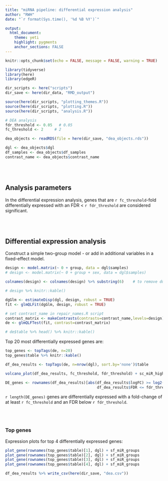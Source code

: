 ```yaml
---
title: "miRNA pipeline: differential expression analysis"
author: "RWH"
date: "`r format(Sys.time(), '%d %B %Y')`"

output: 
  html_document:
    theme: yeti 
    highlight: pygments 
    anchor_sections: FALSE
---
```


```r

knitr::opts_chunk$set(echo = FALSE, message = FALSE, warning = TRUE) 

library(tidyverse)
library(here)
library(edgeR)

dir_scripts <- here("scripts")
dir_save <- here(dir_data, "RMD_output")

source(here(dir_scripts, "plotting_themes.R"))
source(here(dir_scripts, "plotting.R"))
source(here(dir_scripts, "analysis.R"))

```

```r

# DEA analysis
fdr_threshold <- 0.05   # 0.05
fc_threshold <- 2     # 2

```

```r

dea_objects <- readRDS(file = here(dir_save, "dea_objects.rds"))

dgl <- dea_objects$dgl
df_samples <- dea_objects$df_samples
contrast_name <- dea_objects$contrast_name

```


<br>
<br>

## Analysis parameters  

In the differential expression analysis, genes that are `r fc_threshold`-fold differentially expressed with an FDR < `r fdr_threshold` are considered significant.  

<br>
<br>


## Differential expression analysis

Construct a simple two-group model - or add in additional variables in a fixed-effect model.  

```r

design <- model.matrix(~ 0 + group, data = dgl$samples)
# design <- model.matrix(~ 0 + group + sex, data = dgl$samples)

colnames(design) <- colnames(design) %>% substring(6)    # to remove duplicated 'group' prefix

# design %>% knitr::kable()

```


```r

dgGlm <- estimateDisp(dgl, design, robust = TRUE)
fit <- glmQLFit(dgGlm, design, robust = TRUE)

# set contrast_name in repair_names.R script
contrast_matrix <- makeContrasts(contrasts=contrast_name,levels=design)
de <- glmQLFTest(fit, contrast=contrast_matrix)

# de$table %>% head() %>% knitr::kable()

```


Top 20 most differentially expressed genes are:  

```r

top_genes <- topTags(de, n=20)
top_genes$table %>% knitr::kable()

df_dea_results <- topTags(de, n=nrow(dgl), sort.by='none')$table

```


```r

volcano_plot(df_dea_results, fc_threshold, fdr_threshold) + sc_miR_highlights

DE_genes <- rownames(df_dea_results)[abs(df_dea_results$logFC) >= log2(fc_threshold) &
                                         df_dea_results$FDR <= fdr_threshold ] 

```

`r length(DE_genes)` genes are differentially expressed with a fold-change of at least `r fc_threshold` and an FDR below `r fdr_threshold`.  


<br>
<br>

### Top genes

Expression plots for top 4 differentially expressed genes:  

```r

plot_gene(rownames(top_genes$table)[1], dgl) + sf_miR_groups
plot_gene(rownames(top_genes$table)[2], dgl) + sf_miR_groups
plot_gene(rownames(top_genes$table)[3], dgl) + sf_miR_groups
plot_gene(rownames(top_genes$table)[4], dgl) + sf_miR_groups

```

```r

df_dea_results %>% write_csv(here(dir_save, "dea.csv"))

```